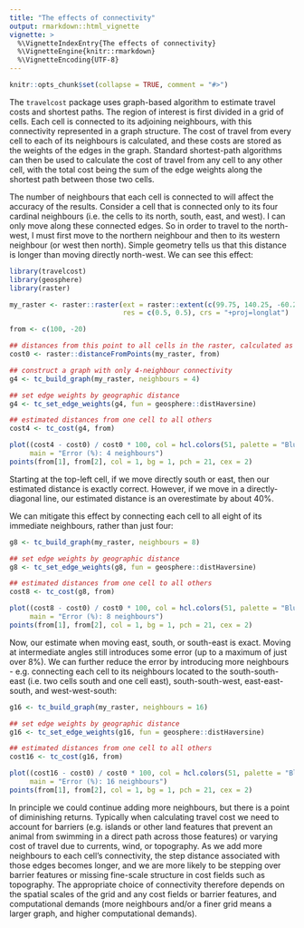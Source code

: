 ```yaml
---
title: "The effects of connectivity"
output: rmarkdown::html_vignette
vignette: >
  %\VignetteIndexEntry{The effects of connectivity}
  %\VignetteEngine{knitr::rmarkdown}
  %\VignetteEncoding{UTF-8}
---
```


```r
knitr::opts_chunk$set(collapse = TRUE, comment = "#>")

```

The `travelcost` package uses graph-based algorithm to estimate travel costs and shortest paths. The region of interest is first divided in a grid of cells. Each cell is connected to its adjoining neighbours, with this connectivity represented in a graph structure. The cost of travel from every cell to each of its neighbours is calculated, and these costs are stored as the weights of the edges in the graph. Standard shortest-path algorithms can then be used to calculate the cost of travel from any cell to any other cell, with the total cost being the sum of the edge weights along the shortest path between those two cells.

The number of neighbours that each cell is connected to will affect the accuracy of the results. Consider a cell that is connected only to its four cardinal neighbours (i.e. the cells to its north, south, east, and west). I can only move along these connected edges. So in order to travel to the north-west, I must first move to the northern neighbour and then to its western neighbour (or west then north). Simple geometry tells us that this distance is longer than moving directly north-west. We can see this effect:


```r
library(travelcost)
library(geosphere)
library(raster)

```

```r
my_raster <- raster::raster(ext = raster::extent(c(99.75, 140.25, -60.25, -19.75)),
                            res = c(0.5, 0.5), crs = "+proj=longlat")

from <- c(100, -20)

## distances from this point to all cells in the raster, calculated as great-circle distances
cost0 <- raster::distanceFromPoints(my_raster, from)

## construct a graph with only 4-neighbour connectivity
g4 <- tc_build_graph(my_raster, neighbours = 4)

## set edge weights by geographic distance
g4 <- tc_set_edge_weights(g4, fun = geosphere::distHaversine)

## estimated distances from one cell to all others
cost4 <- tc_cost(g4, from)

plot((cost4 - cost0) / cost0 * 100, col = hcl.colors(51, palette = "BlueRed"),
     main = "Error (%): 4 neighbours")
points(from[1], from[2], col = 1, bg = 1, pch = 21, cex = 2)

```

Starting at the top-left cell, if we move directly south or east, then our estimated distance is exactly correct. However, if we move in a directly-diagonal line, our estimated distance is an overestimate by about 40%.

We can mitigate this effect by connecting each cell to all eight of its immediate neighbours, rather than just four:

```r
g8 <- tc_build_graph(my_raster, neighbours = 8)

## set edge weights by geographic distance
g8 <- tc_set_edge_weights(g8, fun = geosphere::distHaversine)

## estimated distances from one cell to all others
cost8 <- tc_cost(g8, from)

plot((cost8 - cost0) / cost0 * 100, col = hcl.colors(51, palette = "BlueRed"),
     main = "Error (%): 8 neighbours")
points(from[1], from[2], col = 1, bg = 1, pch = 21, cex = 2)

```

Now, our estimate when moving east, south, or south-east is exact. Moving at intermediate angles still introduces some error (up to a maximum of just over 8%). We can further reduce the error by introducing more neighbours - e.g. connecting each cell to its neighbours located to the south-south-east (i.e. two cells south and one cell east), south-south-west, east-east-south, and west-west-south:


```r
g16 <- tc_build_graph(my_raster, neighbours = 16)

## set edge weights by geographic distance
g16 <- tc_set_edge_weights(g16, fun = geosphere::distHaversine)

## estimated distances from one cell to all others
cost16 <- tc_cost(g16, from)

plot((cost16 - cost0) / cost0 * 100, col = hcl.colors(51, palette = "BlueRed"),
     main = "Error (%): 16 neighbours")
points(from[1], from[2], col = 1, bg = 1, pch = 21, cex = 2)

```

In principle we could continue adding more neighbours, but there is a point of diminishing returns. Typically when calculating travel cost we need to account for barriers (e.g. islands or other land features that prevent an animal from swimming in a direct path across those features) or varying cost of travel due to currents, wind, or topography. As we add more neighbours to each cell's connectivity, the step distance associated with those edges becomes longer, and we are more likely to be stepping over barrier features or missing fine-scale structure in cost fields such as topography. The appropriate choice of connectivity therefore depends on the spatial scales of the grid and any cost fields or barrier features, and computational demands (more neighbours and/or a finer grid means a larger graph, and higher computational demands).

